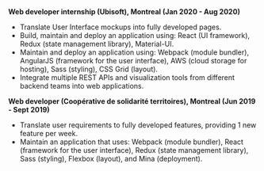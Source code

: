 <AuthorBanner />
<p>&nbsp;</p>

**Web developer internship (Ubisoft), Montreal (Jan 2020 - Aug 2020)**

- Translate User Interface mockups into fully developed pages.
- Build, maintain and deploy an application using: React (UI framework), Redux (state management library), Material-UI.
- Maintain and deploy an application using: Webpack (module bundler), AngularJS (framework for the user interface), AWS (cloud storage for hosting), Sass (styling), CSS Grid (layout).
- Integrate multiple REST APIs and visualization tools from different backend teams into web applications.

**Web developer (Coopérative de solidarité territoires), Montreal (Jun 2019 - Sept 2019)**

- Translate user requirements to fully developed features, providing 1 new feature per week.
- Maintain an application that uses: Webpack (module bundler), React (framework for the user interface), Redux (state management library), Sass (styling), Flexbox (layout), and Mina (deployment).
